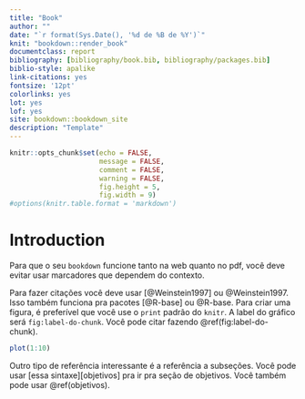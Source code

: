 ```yaml
---
title: "Book"
author: ""
date: "`r format(Sys.Date(), '%d de %B de %Y')`"
knit: "bookdown::render_book"
documentclass: report
bibliography: [bibliography/book.bib, bibliography/packages.bib]
biblio-style: apalike
link-citations: yes
fontsize: '12pt'
colorlinks: yes 
lot: yes
lof: yes
site: bookdown::bookdown_site
description: "Template"
---
```


```r
knitr::opts_chunk$set(echo = FALSE, 
                      message = FALSE, 
                      comment = FALSE, 
                      warning = FALSE, 
                      fig.height = 5, 
                      fig.width = 9)
#options(knitr.table.format = 'markdown')
```

# Introduction {#introducao-2}

Para que o seu `bookdown` funcione tanto na web quanto no pdf, você deve evitar usar marcadores que dependem do contexto.

Para fazer citações você deve usar [@Weinstein1997] ou @Weinstein1997. Isso também funciona pra pacotes [@R-base] ou @R-base. Para criar uma figura, é preferível que você use o `print` padrão do `knitr`. A label do gráfico será `fig:label-do-chunk`. Você pode citar fazendo \@ref(fig:label-do-chunk).

```r
plot(1:10)
```

Outro tipo de referência interessante é a referência a subseções. Você pode usar [essa sintaxe][objetivos] pra ir pra seção de objetivos. Você também pode usar \@ref(objetivos).
 
